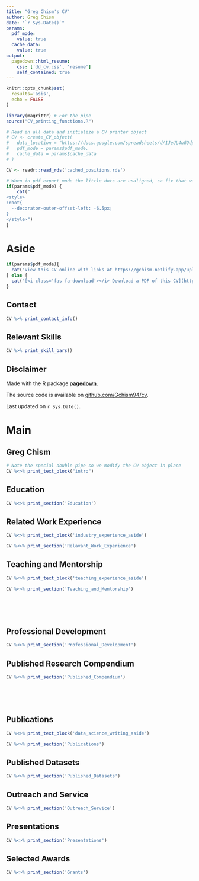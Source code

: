 ```yaml
---
title: "Greg Chism's CV"
author: Greg Chism
date: "`r Sys.Date()`"
params:
  pdf_mode:
    value: true
  cache_data:
    value: true
output:
  pagedown::html_resume:
    css: ['dd_cv.css', 'resume']
    self_contained: true
---
```


```r
knitr::opts_chunk$set(
  results='asis', 
  echo = FALSE
)

library(magrittr) # For the pipe
source("CV_printing_functions.R")

# Read in all data and initialize a CV printer object
# CV <- create_CV_object(
#   data_location = "https://docs.google.com/spreadsheets/d/1JeUL4uGOdpvpGP2jDXWQuHL-IpTdDztiWxSP4qavlKE/edit#gid=917338460",  
#   pdf_mode = params$pdf_mode,
#   cache_data = params$cache_data
# )

CV <- readr::read_rds('cached_positions.rds')

```


```r
# When in pdf export mode the little dots are unaligned, so fix that with some conditional CSS.
if(params$pdf_mode) {
    cat("
<style>
:root{
  --decorator-outer-offset-left: -6.5px;
}
</style>")
}
```


Aside
================================================================================

```r
if(params$pdf_mode){
  cat("View this CV online with links at https://gchism.netlify.app/uploads/gchism_cv.pdf")
} else {
  cat("[<i class='fas fa-download'></i> Download a PDF of this CV](https://github.com/Gchism94/cv/raw/master/gchism_cv.pdf)")
}
```

Contact {#contact}
--------------------------------------------------------------------------------

```r
CV %>% print_contact_info()
```



Relevant Skills {#skills}
--------------------------------------------------------------------------------

```r
CV %>% print_skill_bars()
```



Disclaimer {#disclaimer}
--------------------------------------------------------------------------------

Made with the R package [**pagedown**](https://github.com/rstudio/pagedown). 

The source code is available on [github.com/Gchism94/cv](https://github.com/Gchism94/cv).

Last updated on `r Sys.Date()`.



Main
================================================================================

Greg Chism {#title}
--------------------------------------------------------------------------------

```r
# Note the special double pipe so we modify the CV object in place
CV %<>% print_text_block("intro") 
```



Education {data-icon=graduation-cap data-concise=true}
--------------------------------------------------------------------------------

```r
CV %<>% print_section('Education')
```

Related Work Experience {data-icon=suitcase}
--------------------------------------------------------------------------------

::: aside
```r
CV %<>% print_text_block('industry_experience_aside')
```
:::

```r
CV %<>% print_section('Relavant_Work_Experience')
```


Teaching and Mentorship {data-icon=chalkboard-teacher}
--------------------------------------------------------------------------------

::: aside
```r
CV %<>% print_text_block('teaching_experience_aside')
```
:::

```r
CV %<>% print_section('Teaching_and_Mentorship')
```




<!-- These breaks just force a new page so section doesn't get cut off -->
<br>
<br>
<br>

<i class="fas fa-user-tie"></i> Professional Development 
--------------------------------------------------------------------------------


```r
CV %<>% print_section('Professional_Development')
```


<i class="fab fa-jedi-order"></i> Published Research Compendium  
--------------------------------------------------------------------------------


```r
CV %<>% print_section('Published_Compendium')
```

<!-- These breaks just force a new page so section doesn't get cut off -->
<br>
<br>
<br>


Publications {data-icon=book}
--------------------------------------------------------------------------------

::: aside
```r
CV %<>% print_text_block('data_science_writing_aside')
```
:::

```r
CV %<>% print_section('Publications')
```


Published Datasets {data-icon=database}
--------------------------------------------------------------------------------


```r
CV %<>% print_section('Published_Datasets')
```


Outreach and Service {data-icon=handshake}
--------------------------------------------------------------------------------


```r
CV %<>% print_section('Outreach_Service')
```


<i class="fas fa-chalkboard"></i> Presentations 
--------------------------------------------------------------------------------


```r
CV %<>% print_section('Presentations')
```



Selected Awards {data-icon=money-bill}
--------------------------------------------------------------------------------

```r
CV %<>% print_section('Grants')
```

